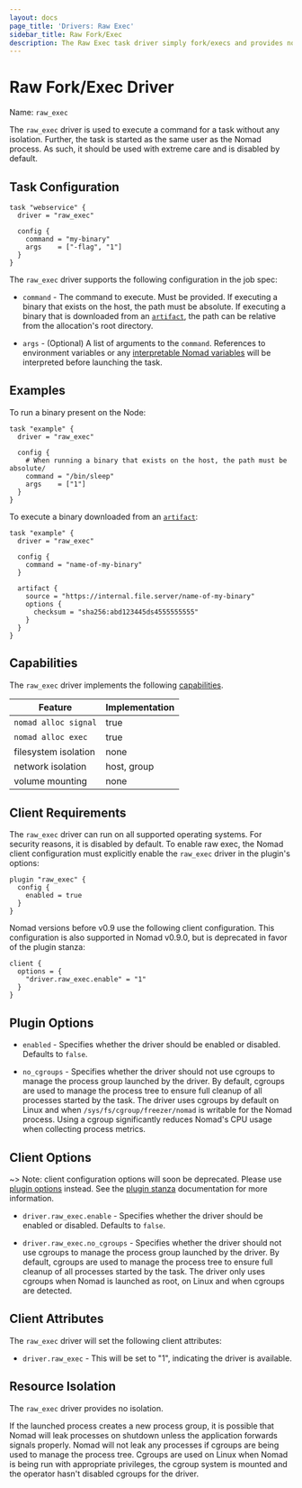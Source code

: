 ```yaml
---
layout: docs
page_title: 'Drivers: Raw Exec'
sidebar_title: Raw Fork/Exec
description: The Raw Exec task driver simply fork/execs and provides no isolation.
---
```


# Raw Fork/Exec Driver

Name: `raw_exec`

The `raw_exec` driver is used to execute a command for a task without any
isolation. Further, the task is started as the same user as the Nomad process.
As such, it should be used with extreme care and is disabled by default.

## Task Configuration

```hcl
task "webservice" {
  driver = "raw_exec"

  config {
    command = "my-binary"
    args    = ["-flag", "1"]
  }
}
```

The `raw_exec` driver supports the following configuration in the job spec:

- `command` - The command to execute. Must be provided. If executing a binary
  that exists on the host, the path must be absolute. If executing a binary that
  is downloaded from an [`artifact`](/docs/job-specification/artifact), the
  path can be relative from the allocation's root directory.

- `args` - (Optional) A list of arguments to the `command`. References
  to environment variables or any [interpretable Nomad
  variables](/docs/runtime/interpolation) will be interpreted before
  launching the task.

## Examples

To run a binary present on the Node:

```
task "example" {
  driver = "raw_exec"

  config {
    # When running a binary that exists on the host, the path must be absolute/
    command = "/bin/sleep"
    args    = ["1"]
  }
}
```

To execute a binary downloaded from an [`artifact`](/docs/job-specification/artifact):

```
task "example" {
  driver = "raw_exec"

  config {
    command = "name-of-my-binary"
  }

  artifact {
    source = "https://internal.file.server/name-of-my-binary"
    options {
      checksum = "sha256:abd123445ds4555555555"
    }
  }
}
```

## Capabilities

The `raw_exec` driver implements the following [capabilities](/docs/internals/plugins/task-drivers#capabilities-capabilities-error).

| Feature              | Implementation |
| -------------------- | -------------- |
| `nomad alloc signal` | true           |
| `nomad alloc exec`   | true           |
| filesystem isolation | none           |
| network isolation    | host, group    |
| volume mounting      | none           |

## Client Requirements

The `raw_exec` driver can run on all supported operating systems. For security
reasons, it is disabled by default. To enable raw exec, the Nomad client
configuration must explicitly enable the `raw_exec` driver in the plugin's options:

```
plugin "raw_exec" {
  config {
    enabled = true
  }
}
```

Nomad versions before v0.9 use the following client configuration. This configuration is
also supported in Nomad v0.9.0, but is deprecated in favor of the plugin stanza:

```
client {
  options = {
    "driver.raw_exec.enable" = "1"
  }
}
```

## Plugin Options

- `enabled` - Specifies whether the driver should be enabled or disabled.
  Defaults to `false`.

- `no_cgroups` - Specifies whether the driver should not use
  cgroups to manage the process group launched by the driver. By default,
  cgroups are used to manage the process tree to ensure full cleanup of all
  processes started by the task. The driver uses cgroups by default on
  Linux and when `/sys/fs/cgroup/freezer/nomad` is writable for the
  Nomad process. Using a cgroup significantly reduces Nomad's CPU
  usage when collecting process metrics.

## Client Options

~> Note: client configuration options will soon be deprecated. Please use
[plugin options][plugin-options] instead. See the [plugin stanza][plugin-stanza] documentation for more information.

- `driver.raw_exec.enable` - Specifies whether the driver should be enabled or
  disabled. Defaults to `false`.

- `driver.raw_exec.no_cgroups` - Specifies whether the driver should not use
  cgroups to manage the process group launched by the driver. By default,
  cgroups are used to manage the process tree to ensure full cleanup of all
  processes started by the task. The driver only uses cgroups when Nomad is
  launched as root, on Linux and when cgroups are detected.

## Client Attributes

The `raw_exec` driver will set the following client attributes:

- `driver.raw_exec` - This will be set to "1", indicating the driver is available.

## Resource Isolation

The `raw_exec` driver provides no isolation.

If the launched process creates a new process group, it is possible that Nomad
will leak processes on shutdown unless the application forwards signals
properly. Nomad will not leak any processes if cgroups are being used to manage
the process tree. Cgroups are used on Linux when Nomad is being run with
appropriate privileges, the cgroup system is mounted and the operator hasn't
disabled cgroups for the driver.

[plugin-options]: #plugin-options
[plugin-stanza]: /docs/configuration/plugin
